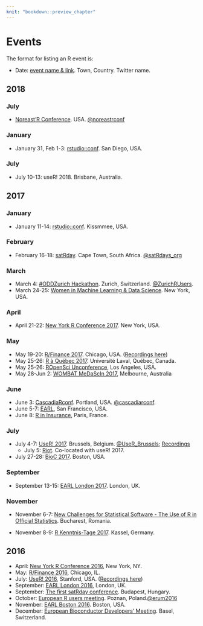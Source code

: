 ```yaml
---
knit: "bookdown::preview_chapter"
---
```


# Events

The format for listing an R event is:

  * Date: [event name & link](http://www.example.com). Town, Country. Twitter name.

## 2018 {-}


### July

  * [Noreast'R Conference](http://noreastrconf.com/). USA. [\@noreastrconf](https://twitter.com/noreastrconf/)

### January

  * January 31, Feb 1-3: [rstudio::conf](https://www.rstudio.com/conference/). San Diego, USA.

### July

  * July 10-13: useR! 2018. Brisbane, Australia.

## 2017 {-}

### January

  * January 11-14: [rstudio::conf](https://www.rstudio.com/conference/). Kissmmee, USA.

### February

  * February 16-18: [satRday](http://satrdays.org/capetown2017/). Cape Town, South Africa. [\@satRdays_org](https://twitter.com/satRdays_org)
  
### March

  * March 4: [#ODDZurich Hackathon](http://zurich-r-user-group.github.io/hackathon.html). Zurich, Switzerland. [\@ZurichRUsers](https://twitter.com/ZurichRUsers).
  * March 24-25: [Women in Machine Learning & Data Science](http://www.wimldsdatadive.com/hackathons/2). New York, USA.

### April

  * April 21-22: [New York R Conference 2017](http://www.rstats.nyc). New York, USA.
  
### May

  * May 19-20: [R/Finance 2017](http://www.rinfinance.com). Chicago, USA. ([Recordings here](https://channel9.msdn.com/Events/RFinance/RFinance-2017))
  * May 25-26: [R à Québec 2017](http://raquebec.ulaval.ca/2017/). Université Laval, Québec, Canada.
  * May 25-26: [ROpenSci Unconference](https://ropensci.org/community/events.html), Los Angeles, USA.
  * May 28-Jun 2: [WOMBAT MeDaScIn 2017](http://www.datasciencemelbourne.com/medascin2017/), Melbourne, Australia
  
### June

  * June 3: [CascadiaRconf](https://cascadiarconf.com/). Portland, USA. [\@cascadiarconf](https://twitter.com/cascadiarconf).
  * June 5-7: [EARL](http://www.mango-solutions.com/wp/2017/01/earl-2017-abstract-submissions-open-for-san-francisco-and-london-san-francisco-dates-and-venue-announced/), San Francisco, USA.
   * June 8: [R in Insurance](https://rininsurance17.sciencesconf.org/), Paris, France. 
   
### July

  * July 4-7: [UseR! 2017](http://www.user2017.brussels/). Brussels, Belgium. [\@UseR_Brussels](https://twitter.com/UseR_Brussels); [Recordings](https://channel9.msdn.com/events/useR-international-R-User-conferences/)
    * July 5: [Riot](http://riotworkshop.github.io/). Co-located with useR! 2017.
  * July 27-28: [BioC 2017](https://www.bioconductor.org/help/course-materials/2017/BioC2017/). Boston, USA.
  
### September

  * September 13-15: [EARL London 2017](https://earlconf.com/london/). London, UK.

### November

  * November 6-7: [New Challenges for Statistical Software - The Use of R in Official Statistics](http://www.r-project.ro/conference2017/). Bucharest, Romania.
  
  * November 8-9: [R Kenntnis-Tage 2017](http://www.eoda.de/de/R-Kenntnis-Tage.html). Kassel, Germany.

## 2016 {-}

  * April: [New York R Conference 2016](http://www.rstats.nyc), New York, NY.
  * May: [R/Finance 2016](http://www.rinfinance.com), Chicago, IL.
  * July: [UseR! 2016](http://user2016.org/), Stanford, USA. ([Recordings here](https://channel9.msdn.com/Events/useR-international-R-User-conference/useR2016))
  * September: [EARL London 2016](https://earlconf.com/london/), London, UK.
  * September: [The first satRday conference](http://budapest.satrdays.org). Budapest, Hungary.
  * October: [European R users meeting](http://erum.ue.poznan.pl/). Poznan, Poland.[\@erum2016](https://twitter.com/erum2016)
  * November: [EARL Boston 2016](https://earlconf.com/boston/). Boston, USA.
  * December: [European Bioconductor Developers' Meeting](http://scicore.ch/events/eurobioc2016/). Basel, Switzerland.
